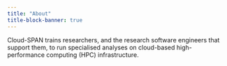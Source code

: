 ```yaml
---
title: "About"
title-block-banner: true
---
```


Cloud-SPAN trains researchers, and the research software engineers that support them, to run specialised analyses on cloud-based high-performance computing (HPC) infrastructure.
